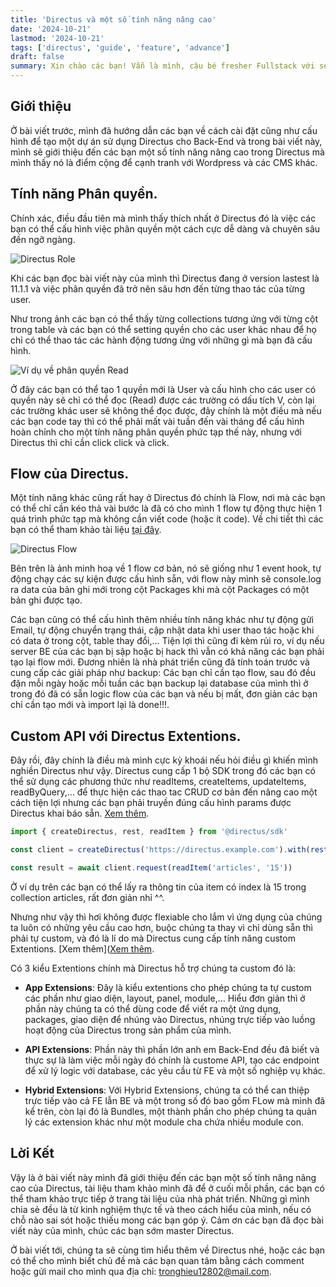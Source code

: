```yaml
---
title: 'Directus và một số tính năng nâng cao'
date: '2024-10-21'
lastmod: '2024-10-21'
tags: ['directus', 'guide', 'feature', 'advance']
draft: false
summary: Xin chào các bạn! Vẫn là mình, cậu bé fresher Fullstack với series về Directus.
---
```


## Giới thiệu

Ở bài viết trước, mình đã hướng dẫn các bạn về cách cài đặt cũng như cấu hình để tạo một dự án sử dụng Directus cho Back-End và trong bài viết này, mình sẽ giới thiệu đến các bạn một số tính năng nâng cao trong Directus mà mình thấy nó là điểm cộng để cạnh tranh với Wordpress và các CMS khác.

## Tính năng Phân quyền.

Chính xác, điều đầu tiên mà mình thấy thích nhất ở Directus đó là việc các bạn có thể cấu hình việc phân quyền một cách cực dễ dàng và chuyên sâu đến ngỡ ngàng.

![Directus Role](/static/images/roleDirectus.png)

Khi các bạn đọc bài viết này của mình thì Directus đang ở version lastest là 11.1.1 và việc phân quyền đã trở nên sâu hơn đến từng thao tác của từng user.

Như trong ảnh các bạn có thể thấy từng collections tương ứng với từng cột trong table và các bạn có thể setting quyền cho các user khác nhau để họ chỉ có thể thao tác các hành động tương ứng với những gì mà bạn đã cấu hình.

![Ví dụ về phân quyền Read](/static/images/permisstionsDirectus.png)

Ở đây các bạn có thể tạo 1 quyền mới là User và cấu hình cho các user có quyền này sẽ chỉ có thể đọc (Read) được các trường có dấu tích V, còn lại các trường khác user sẽ không thể đọc được, đây chính là một điều mà nếu các bạn code tay thì có thể phải mất vài tuần đến vài tháng để cấu hình hoàn chỉnh cho một tính năng phân quyền phức tạp thế này, nhưng với Directus thì chỉ cần click click và click.

## Flow của Directus.

Một tính năng khác cũng rất hay ở Directus đó chính là Flow, nơi mà các bạn có thể chỉ cần kéo thả vài bước là đã có cho mình 1 flow tự động thực hiện 1 quá trình phức tạp mà không cần viết code (hoặc ít code). Về chi tiết thì các bạn có thể tham khảo tài liệu [tại đây](https://docs.directus.io/app/flows.html#flows).

![Directus Flow](/static/images/directusFlow.png)

Bên trên là ảnh minh hoạ về 1 flow cơ bản, nó sẽ giống như 1 event hook, tự động chạy các sự kiện được cấu hình sẵn, với flow này mình sẽ console.log ra data của bản ghi mới trong cột Packages khi mà cột Packages có một bản ghi được tạo.

Các bạn cũng có thể cấu hình thêm nhiều tính năng khác như tự động gửi Email, tự động chuyển trạng thái, cập nhật data khi user thao tác hoặc khi có data ở trong cột, table thay đổi,... Tiện lợi thì cũng đi kèm rủi ro, ví dụ nếu server BE của các bạn bị sập hoặc bị hack thì vẫn có khả năng các bạn phải tạo lại flow mới. Đương nhiên là nhà phát triển cũng đã tính toán trước và cung cấp các giải pháp như backup: Các bạn chỉ cần tạo flow, sau đó đều đặn mỗi ngày hoặc mỗi tuần các bạn backup lại database của mình thì ở trong đó đã có sẵn logic flow của các bạn và nếu bị mất, đơn giản các bạn chỉ cần tạo mới và import lại là done!!!.

## Custom API với Directus Extentions.

Đây rồi, đây chính là điều mà mình cực kỳ khoái nếu hỏi điều gì khiến mình nghiền Directus như vậy. Directus cung cấp 1 bộ SDK trong đó các bạn có thể sử dụng các phương thức như readItems, createItems, updateItems, readByQuery,... để thực hiện các thao tac CRUD cơ bản đến nâng cao một cách tiện lợi nhưng các bạn phải truyền đúng cấu hình params được Directus khai báo sẵn. [Xem thêm](https://docs.directus.io/reference/introduction.html).

```javascript
import { createDirectus, rest, readItem } from '@directus/sdk'

const client = createDirectus('https://directus.example.com').with(rest())

const result = await client.request(readItem('articles', '15'))
```

Ở ví dụ trên các bạn có thể lấy ra thông tin của item có index là 15 trong collection articles, rất đơn giản nhỉ ^^.

Nhưng như vậy thì hơi không được flexiable cho lắm vì ứng dụng của chúng ta luôn có những yêu cầu cao hơn, buộc chúng ta thay vì chỉ dùng sẵn thì phải tự custom, và đó là lí do mà Directus cung cấp tính năng custom Extentions. [Xem thêm]([Xem thêm](https://docs.directus.io/reference/introduction.html).

Có 3 kiểu Extentions chính mà Directus hỗ trợ chúng ta custom đó là:

- **App Extensions**: Đây là kiểu extentions cho phép chúng ta tự custom các phần như giao diện, layout, panel, module,... Hiểu đơn giản thì ở phần này chúng ta có thể dùng code để viết ra một ứng dụng, packages, giao diện để nhúng vào Directus, nhúng trực tiếp vào luồng hoạt động của Directus trong sản phẩm của mình.

- **API Extensions**: Phần này thì phần lớn anh em Back-End đều đã biết và thực sự là làm việc mỗi ngày đó chính là custome API, tạo các endpoint để xử lý logic với database, các yêu cầu từ FE và một số nghiệp vụ khác.

- **Hybrid Extensions**: Với Hybrid Extensions, chúng ta có thể can thiệp trực tiếp vào cả FE lẫn BE và một trong số đó bao gồm FLow mà mình đã kể trên, còn lại đó là Bundles, một thành phần cho phép chúng ta quản lý các extension khác như một module cha chứa nhiều module con.

## Lời Kết

Vậy là ở bài viết này mình đã giới thiệu đến các bạn một số tính năng nâng cao của Directus, tài liệu tham khảo mình đã để ở cuối mỗi phần, các bạn có thể tham khảo trực tiếp ở trang tài liệu của nhà phát triển. Những gì mình chia sẻ đều là từ kinh nghiệm thực tế và theo cách hiểu của mình, nếu có chỗ nào sai sót hoặc thiếu mong các bạn góp ý. Cảm ơn các bạn đã đọc bài viết này của mình, chúc các bạn sớm master Directus.

Ở bài viết tới, chúng ta sẽ cùng tìm hiểu thêm về Directus nhé, hoặc các bạn có thể cho mình biết chủ đề mà các bạn quan tâm bằng cách comment hoặc gửi mail cho mình qua địa chỉ: tronghieu12802@mail.com.
